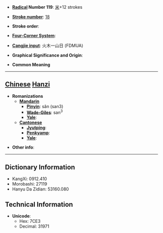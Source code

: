 * '''[[Wiktionary:Chinese radical index| Radical]] Number 119''': [[Wiktionary:Chinese radical index 米|米]]+12 strokes

* '''[[Wiktionary:Chinese total strokes index|Stroke number]]''': [[Wiktionary:Chinese total strokes index 18|18]]

* '''Stroke order''': 

* '''[[Wiktionary:Chinese four corner index|Four-Corner System]]''': 

* '''[[Wiktionary:Chinese Cangjie index|Cangjie input]]''': 火木一山日 (FDMUA)

* '''Graphical Significance and Origin''': 

* '''Common Meaning'''

----

== [[Chinese]] [[Hanzi]] ==

* '''Romanizations'''
** '''[[Mandarin]]'''
*** '''[[Pinyin]]''': sǎn (san3)
*** '''[[Wade-Giles]]''': san<sup>3</sup>
*** '''[[Yale]]''': 
** '''[[Cantonese]]'''
*** '''[[Jyutping]]''':
*** '''[[Penkyamp]]''': 
*** '''[[Yale]]''': 

* '''Other info''': 

----

== Dictionary Information ==

* KangXi: 0912.410
* Morobashi: 27119
* Hanyu Da Zidian: 53160.080

== Technical Information ==

* '''Unicode''':
** Hex: 7CE3
** Decimal: 31971
